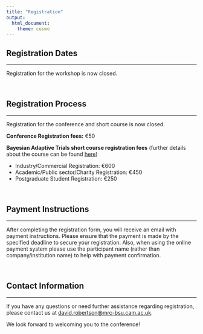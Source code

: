 ```yaml
---
title: "Registration"
output:
  html_document:
    theme: cosmo
---
```


<!-- <style type="text/css"> -->

<!-- body { -->

<!--  background-image: url("coming_soon.jpg"); -->

<!--  background-position: center top; -->

<!--  background-size: 100% auto; -->

<!-- } -->

<!-- </style>  -->

```{=html}
<style type="text/css">
h1.title {
  font-size: 36px;
  color: DarkRed;
  text-align: center;
}
</style>
```

## Registration Dates

<hr>

Registration for the workshop is now closed.

<br>

## Registration Process

<hr>

Registration for the conference and short course is now closed.

**Conference Registration fees:** €50

**Bayesian Adaptive Trials short course registration fees** (further details about the course can be found [here](https://admtp.github.io/ADMTP2025/course.html))
<ul>
  <li>Industry/Commercial Registration: €600</li>
  <li>Academic/Public sector/Charity Registration: €450</li>
  <li>Postgraduate Student Registration: €250</li>
</ul>

<br>


## Payment Instructions

<hr>

After completing the registration form, you will receive an email with payment instructions. Please ensure that the payment is made by the specified deadline to secure your registration. Also, when using the online payment system please use the participant name (rather than company/institution name) to help with payment confirmation. 

<br>

## Contact Information

<hr>

If you have any questions or need further assistance regarding registration, please contact us at [david.robertson@mrc-bsu.cam.ac.uk](mailto:david.robertson@mrc-bsu.cam.ac.uk).

We look forward to welcoming you to the conference!